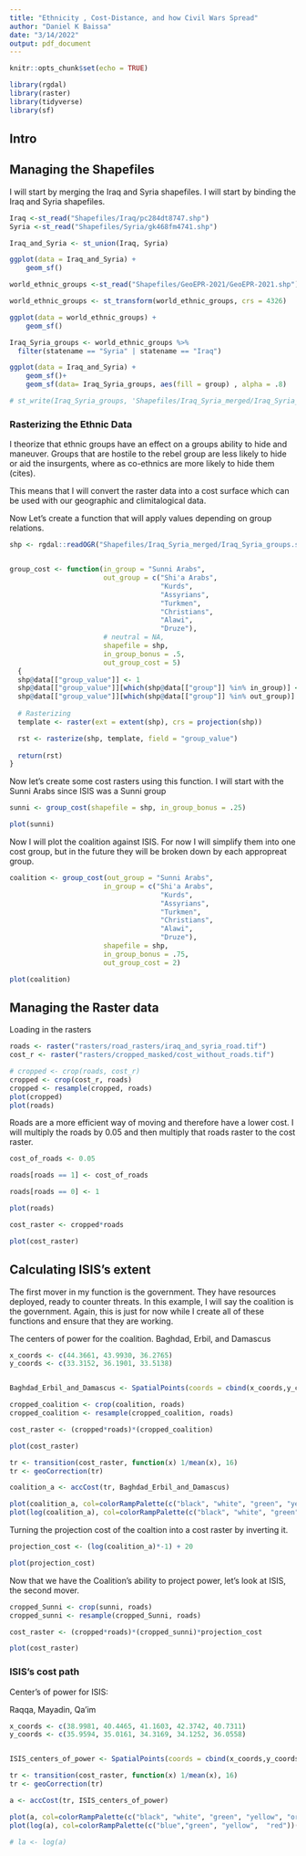 ```yaml
---
title: "Ethnicity , Cost-Distance, and how Civil Wars Spread"
author: "Daniel K Baissa"
date: "3/14/2022"
output: pdf_document
---
```


```r
knitr::opts_chunk$set(echo = TRUE)

library(rgdal)
library(raster)
library(tidyverse)
library(sf)
```

## Intro

## Managing the Shapefiles


I will start by merging the Iraq and Syria shapefiles. I will start by binding the Iraq and Syria shapefiles.

```r

Iraq <-st_read("Shapefiles/Iraq/pc284dt8747.shp")
Syria <-st_read("Shapefiles/Syria/gk468fm4741.shp")

Iraq_and_Syria <- st_union(Iraq, Syria)

ggplot(data = Iraq_and_Syria) +
    geom_sf()
```

```r
world_ethnic_groups <-st_read("Shapefiles/GeoEPR-2021/GeoEPR-2021.shp")

world_ethnic_groups <- st_transform(world_ethnic_groups, crs = 4326)

ggplot(data = world_ethnic_groups) +
    geom_sf()
```

```r
Iraq_Syria_groups <- world_ethnic_groups %>%
  filter(statename == "Syria" | statename == "Iraq")

ggplot(data = Iraq_and_Syria) +
    geom_sf()+
    geom_sf(data= Iraq_Syria_groups, aes(fill = group) , alpha = .8)
```

```r
# st_write(Iraq_Syria_groups, 'Shapefiles/Iraq_Syria_merged/Iraq_Syria_groups.shp')
```

### Rasterizing the Ethnic Data

I theorize that ethnic groups have an effect on a groups ability to hide and maneuver. Groups that are hostile to the rebel group are less likely to hide or aid the insurgents, where as co-ethnics are more likely to hide them (cites).

This means that I will convert the raster data into a cost surface which can be used with our geographic and climitalogical data.

Now Let's create a function that will apply values depending on group relations.

```r

shp <- rgdal::readOGR("Shapefiles/Iraq_Syria_merged/Iraq_Syria_groups.shp")


group_cost <- function(in_group = "Sunni Arabs", 
                       out_group = c("Shi'a Arabs", 
                                     "Kurds", 
                                     "Assyrians",
                                     "Turkmen",
                                     "Christians",
                                     "Alawi",
                                     "Druze"),
                       # neutral = NA,
                       shapefile = shp,
                       in_group_bonus = .5,
                       out_group_cost = 5)
  {
  shp@data[["group_value"]] <- 1
  shp@data[["group_value"]][which(shp@data[["group"]] %in% in_group)] <- in_group_bonus
  shp@data[["group_value"]][which(shp@data[["group"]] %in% out_group)] <- out_group_cost
  
  # Rasterizing
  template <- raster(ext = extent(shp), crs = projection(shp))

  rst <- rasterize(shp, template, field = "group_value")
  
  return(rst)
}
```

Now let's create some cost rasters using this function. I will start with the Sunni Arabs since ISIS was a Sunni group

```r
sunni <- group_cost(shapefile = shp, in_group_bonus = .25)

plot(sunni)
```

Now I will plot the coalition against ISIS. For now I will simplify them into one cost group, but in the future they will be broken down by each appropreat group.

```r
coalition <- group_cost(out_group = "Sunni Arabs", 
                       in_group = c("Shi'a Arabs", 
                                     "Kurds", 
                                     "Assyrians",
                                     "Turkmen",
                                     "Christians",
                                     "Alawi",
                                     "Druze"),
                       shapefile = shp, 
                       in_group_bonus = .75,
                       out_group_cost = 2)

plot(coalition)
```

## Managing the Raster data

Loading in the rasters

```r
roads <- raster("rasters/road_rasters/iraq_and_syria_road.tif")
cost_r <- raster("rasters/cropped_masked/cost_without_roads.tif")
```

```r

# cropped <- crop(roads, cost_r)
cropped <- crop(cost_r, roads)
cropped <- resample(cropped, roads)
plot(cropped)
plot(roads)

```



Roads are a more efficient way of moving and therefore have a lower cost. I will multiply the roads by 0.05 and then multiply that roads raster to the cost raster.

```r
cost_of_roads <- 0.05

roads[roads == 1] <- cost_of_roads

roads[roads == 0] <- 1

plot(roads)

```


```r

cost_raster <- cropped*roads

plot(cost_raster)
```

## Calculating ISIS's extent
The first mover in my function is the government. They have resources deployed, ready to counter threats. In this example, I will say the coalition is the government. Again, this is just for now while I create all of these functions and ensure that they are working.



The centers of power for the coalition. Baghdad, Erbil, and Damascus

```r
x_coords <- c(44.3661, 43.9930, 36.2765) 
y_coords <- c(33.3152, 36.1901, 33.5138)


Baghdad_Erbil_and_Damascus <- SpatialPoints(coords = cbind(x_coords,y_coords))
```


```r
cropped_coalition <- crop(coalition, roads)
cropped_coalition <- resample(cropped_coalition, roads)

cost_raster <- (cropped*roads)*(cropped_coalition)

plot(cost_raster)
```

```r
tr <- transition(cost_raster, function(x) 1/mean(x), 16) 
tr <- geoCorrection(tr)

coalition_a <- accCost(tr, Baghdad_Erbil_and_Damascus)

plot(coalition_a, col=colorRampPalette(c("black", "white", "green", "yellow", "orange", "red", "purple"))(255))
plot(log(coalition_a), col=colorRampPalette(c("black", "white", "green", "yellow", "orange", "red", "purple"))(255))

```

Turning the projection cost of the coaltion into a cost raster by inverting it.
```r
projection_cost <- (log(coalition_a)*-1) + 20

plot(projection_cost)

```


Now that we have the Coalition's ability to project power, let's look at ISIS, the second mover.

```r

cropped_Sunni <- crop(sunni, roads)
cropped_sunni <- resample(cropped_Sunni, roads)

cost_raster <- (cropped*roads)*(cropped_sunni)*projection_cost

plot(cost_raster)

```

### ISIS's cost path

Center's of power for ISIS:

Raqqa, Mayadin, Qa'im

```r
x_coords <- c(38.9981, 40.4465, 41.1603, 42.3742, 40.7311)
y_coords <- c(35.9594, 35.0161, 34.3169, 34.1252, 36.0558)


ISIS_centers_of_power <- SpatialPoints(coords = cbind(x_coords,y_coords))
```


```r
tr <- transition(cost_raster, function(x) 1/mean(x), 16) 
tr <- geoCorrection(tr)

a <- accCost(tr, ISIS_centers_of_power)

plot(a, col=colorRampPalette(c("black", "white", "green", "yellow", "orange", "red", "purple"))(255))
plot(log(a), col=colorRampPalette(c("blue","green", "yellow",  "red"))(255))

# la <- log(a)

```



